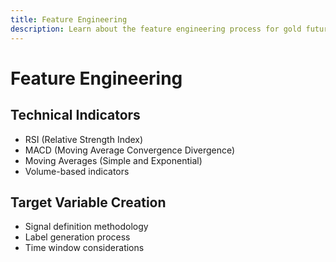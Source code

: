 ```yaml
---
title: Feature Engineering
description: Learn about the feature engineering process for gold futures prediction
---
```


# Feature Engineering

## Technical Indicators
- RSI (Relative Strength Index)
- MACD (Moving Average Convergence Divergence)
- Moving Averages (Simple and Exponential)
- Volume-based indicators

## Target Variable Creation
- Signal definition methodology
- Label generation process
- Time window considerations
